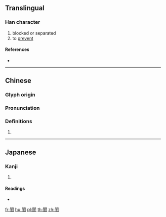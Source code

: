 {{character info/new}}
{{also|阂}}
==Translingual==

===Han character===
{{Han char|rn=169|rad=門|as=06|sn=14|four=77280|canj=ANYVO}}

# blocked or separated
# to [[prevent]]

====References====
* {{Han ref|kx=1333.370|dkj=41289|dj=1840.070|hdz=74299.020|uh=95A1|ud=38305|bh=BBD2|bd=48082}}

----

==Chinese==
{{zh-forms|s=阂}}

===Glyph origin===
{{Han etym}}

===Pronunciation===
{{zh-pron
|m=ài,hé
|c=ngoi6,hat6
|h=pfs=
|md=
|mn=
|w=
|mc=y
|oc=y
|cat=
}}

===Definitions===
{{zh-hanzi}}

# {{rfdef|lang=zh}}

----

==Japanese==

===Kanji===
{{ja-kanji|grade=|rs=門06}}

# {{defn|lang=ja|sort=門06}}

====Readings====
* {{ja-readings|on=[[がい]] (gai), [[かい]] (kai), [[こく]] (koku)|kun=[[しめる]] (shimeru)|nanori=}}

[[fr:閡]]
[[hu:閡]]
[[pl:閡]]
[[th:閡]]
[[zh:閡]]